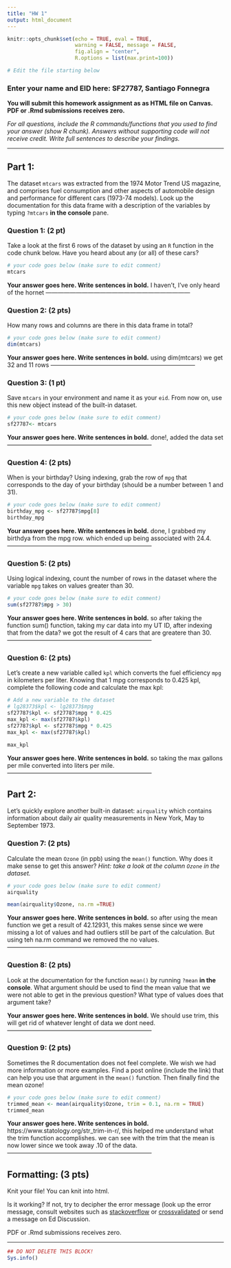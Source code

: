 ```yaml
---
title: "HW 1"
output: html_document
---
```


```r
knitr::opts_chunk$set(echo = TRUE, eval = TRUE,  
                      warning = FALSE, message = FALSE, 
                      fig.align = "center",
                      R.options = list(max.print=100))

# Edit the file starting below
```

### Enter your name and EID here: SF27787, Santiago Fonnegra

**You will submit this homework assignment as as HTML file on Canvas. PDF or .Rmd submissions receives zero. **

*For all questions, include the R commands/functions that you used to find your answer (show R chunk). Answers without supporting code will not receive credit. Write full sentences to describe your findings.*

------------------------------------------------------------------------

## Part 1:

The dataset `mtcars` was extracted from the 1974 Motor Trend US magazine, and comprises fuel consumption and other aspects of automobile design and performance for different cars (1973-74 models). Look up the documentation for this data frame with a description of the variables by typing `?mtcars` **in the console** pane.

### Question 1: (2 pt)

Take a look at the first 6 rows of the dataset by using an `R` function in the code chunk below. Have you heard about any (or all) of these cars?

```r
# your code goes below (make sure to edit comment)
mtcars
```

**Your answer goes here. Write sentences in bold.**
I haven't, I've only heard of the hornet
------------------------------------------------------------------------

### Question 2: (2 pts)

How many rows and columns are there in this data frame in total?

```r
# your code goes below (make sure to edit comment)
dim(mtcars)
```

**Your answer goes here. Write sentences in bold.**
using dim(mtcars) we get 32 and 11 rows 
------------------------------------------------------------------------

### Question 3: (1 pt)

Save `mtcars` in your environment and name it as your `eid`. From now on, use this new object instead of the built-in dataset.

```r
# your code goes below (make sure to edit comment)
sf27787<- mtcars
```

**Your answer goes here. Write sentences in bold.**
done!, added the data set
------------------------------------------------------------------------

### Question 4: (2 pts)

When is your birthday? Using indexing, grab the row of `mpg` that corresponds to the day of your birthday (should be a number between 1 and 31).

```r
# your code goes below (make sure to edit comment)
birthday_mpg <- sf27787$mpg[8]
birthday_mpg
```

**Your answer goes here. Write sentences in bold.**
done, I grabbed my birthdya from the mpg row. which ended up being associated with 24.4.
------------------------------------------------------------------------

### Question 5: (2 pts)

Using logical indexing, count the number of rows in the dataset where the variable `mpg` takes on values greater than 30.

```r
# your code goes below (make sure to edit comment)
sum(sf27787$mpg > 30)

```

**Your answer goes here. Write sentences in bold.**
so after taking the function sum() function, taking my car data into my UT ID, after indexing that from the data? we got the result of 4 cars that are greatere than 30. 
------------------------------------------------------------------------

### Question 6: (2 pts)

Let's create a new variable called `kpl` which converts the fuel efficiency `mpg` in kilometers per liter. Knowing that 1 mpg corresponds to 0.425 kpl, complete the following code and calculate the max kpl:

```r
# Add a new variable to the dataset
# lg28373$kpl <- lg28373$mpg
sf27787$kpl <- sf27787$mpg * 0.425
max_kpl <- max(sf27787$kpl)
sf27787$kpl <- sf27787$mpg * 0.425
max_kpl <- max(sf27787$kpl)

max_kpl
```

**Your answer goes here. Write sentences in bold.**
so taking the max gallons per mile converted into liters per mile.  
------------------------------------------------------------------------

## Part 2:

Let's quickly explore another built-in dataset: `airquality` which contains information about daily air quality measurements in New York, May to September 1973. 

### Question 7: (2 pts)

Calculate the mean `Ozone` (in ppb) using the `mean()` function. Why does it make sense to get this answer? *Hint: take a look at the column `Ozone` in the dataset.*

```r
# your code goes below (make sure to edit comment)
airquality

mean(airquality$Ozone, na.rm =TRUE)
```

**Your answer goes here. Write sentences in bold.**
so after using the mean function we get a result of 42.12931, this makes sense since we were missing a lot of values and had outliers still be part of the calculation. But using teh na.rm command we  removed the no values. 
------------------------------------------------------------------------

### Question 8: (2 pts)

Look at the documentation for the function `mean()` by running `?mean` **in the console**. What argument should be used to find the mean value that we were not able to get in the previous question? What type of values does that argument take?

**Your answer goes here. Write sentences in bold.**
We should use trim, this will get rid of whatever lenght of data we dont need. 
------------------------------------------------------------------------

### Question 9: (2 pts)

Sometimes the R documentation does not feel complete. We wish we had more information or more examples. Find a post online (include the link) that can help you use that argument in the `mean()` function. Then finally find the mean ozone!

```r
# your code goes below (make sure to edit comment)
trimmed_mean <- mean(airquality$Ozone, trim = 0.1, na.rm = TRUE)
trimmed_mean
```

**Your answer goes here. Write sentences in bold.**
https://www.statology.org/str_trim-in-r/,
this helped me understand what the trim function accomplishes. 
we can see with the trim that the mean is now lower since we took away .10 of the data.
------------------------------------------------------------------------

## Formatting: (3 pts)

Knit your file! You can knit into html.  

Is it working? If not, try to decipher the error message (look up the error message, consult websites such as [stackoverflow](https://stackoverflow.com/) or [crossvalidated](https://stats.stackexchange.com/) or
send a message on Ed Discussion. 

PDF or .Rmd submissions receives zero. 

------------------------------------------------------------------------

```r
## DO NOT DELETE THIS BLOCK!
Sys.info()
```
